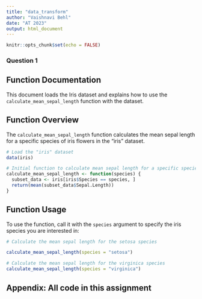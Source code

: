 ```yaml
---
title: "data_transform"
author: "Vaishnavi Behl"
date: "AT 2023"
output: html_document
---
```


```r
knitr::opts_chunk$set(echo = FALSE)
```

### Question 1

## Function Documentation 

This document loads the Iris dataset and explains how to use the `calculate_mean_sepal_length` function with the dataset.


## Function Overview 

The `calculate_mean_sepal_length` function calculates the mean sepal length for a specific species of iris flowers in the "iris" dataset.

```r
# Load the "iris" dataset
data(iris)

# Initial function to calculate mean sepal length for a specific species 
calculate_mean_sepal_length <- function(species) {
  subset_data <- iris[iris$Species == species, ]
  return(mean(subset_data$Sepal.Length))
}

```

## Function Usage

To use the function, call it with the `species` argument to specify the iris species you are interested in:

```r

# Calculate the mean sepal length for the setosa species

calculate_mean_sepal_length(species = "setosa")

# Calculate the mean sepal length for the virginica species
calculate_mean_sepal_length(species = "virginica")

```

## Appendix: All code in this assignment

```r

```
